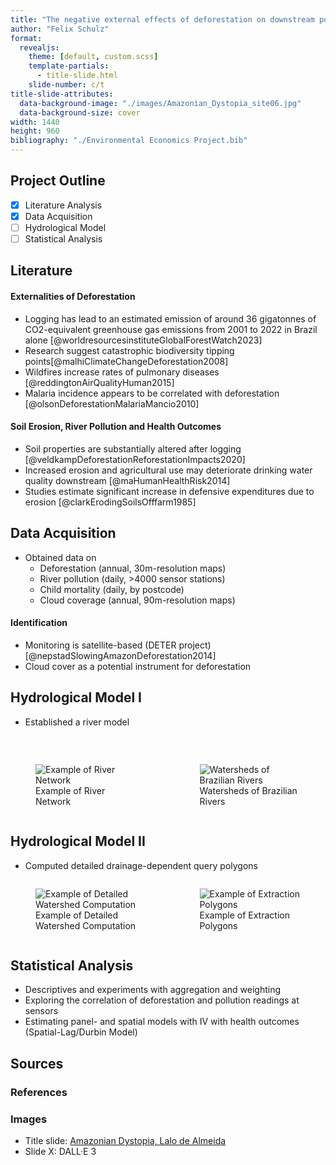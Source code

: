```yaml
---
title: "The negative external effects of deforestation on downstream populations in Brazil"
author: "Felix Schulz"
format: 
  revealjs:
    theme: [default, custom.scss]
    template-partials: 
      - title-slide.html
    slide-number: c/t
title-slide-attributes:
  data-background-image: "./images/Amazonian_Dystopia_site06.jpg"
  data-background-size: cover
width: 1440
height: 960
bibliography: "./Environmental Economics Project.bib"
---
```


## Project Outline

- [X] Literature Analysis
- [X] Data Acquisition
- [ ] Hydrological Model
- [ ] Statistical Analysis

## Literature

#### Externalities of Deforestation

- Logging has lead to an estimated emission of around 36 gigatonnes of CO2-equivalent greenhouse gas emissions from 2001 to 2022 in Brazil alone [@worldresourcesinstituteGlobalForestWatch2023]
- Research suggest catastrophic biodiversity tipping points[@malhiClimateChangeDeforestation2008]
- Wildfires increase rates of pulmonary diseases [@reddingtonAirQualityHuman2015]
- Malaria incidence appears to be correlated with deforestation [@olsonDeforestationMalariaMancio2010]

#### Soil Erosion, River Pollution and Health Outcomes

- Soil properties are substantially altered after logging [@veldkampDeforestationReforestationImpacts2020]
- Increased erosion and agricultural use may deteriorate drinking water quality downstream [@maHumanHealthRisk2014]
- Studies estimate significant increase in defensive expenditures due to erosion [@clarkErodingSoilsOfffarm1985] 

## Data Acquisition

- Obtained data on 
  - Deforestation (annual, 30m-resolution maps)
  - River pollution (daily, >4000 sensor stations)
  - Child mortality (daily, by postcode)
  - Cloud coverage (annual, 90m-resolution maps)

#### Identification

- Monitoring is satellite-based (DETER project) [@nepstadSlowingAmazonDeforestation2014]
- Cloud cover as a potential instrument for deforestation

## Hydrological Model I

- Established a river model

<br>

:::: {.columns}

::: {.column width="45%"}

![Example of River Network](images/river_network_example.png)

:::

::: {.column width="45%"}

![Watersheds of Brazilian Rivers](images/rivers_brazil.png)

:::

::::

## Hydrological Model II

- Computed detailed drainage-dependent query polygons

:::: {.columns}

::: {.column width="45%"}

![Example of Detailed Watershed Computation](images/drainage_example.png)

:::

::: {.column width="45%"}

![Example of Extraction Polygons](images/example_subsplitting.png)

:::

::::

## Statistical Analysis

- Descriptives and experiments with aggregation and weighting
- Exploring the correlation of deforestation and pollution readings at sensors
- Estimating panel- and spatial models with IV with health outcomes (Spatial-Lag/Durbin Model)

## Sources

### References

:::{#refs}
:::

### Images
- Title slide: [Amazonian Dystopia, Lalo de Almeida](https://lalodealmeida.com.br/amazonian_dystopia/)
- Slide X: DALL·E 3